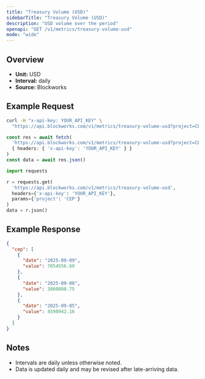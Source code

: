 ```yaml
---
title: "Treasury Volume (USD)"
sidebarTitle: "Treasury Volume (USD)"
description: "USD volume over the period"
openapi: "GET /v1/metrics/treasury-volume-usd"
mode: "wide"
---
```


## Overview

- **Unit:** USD
- **Interval:** daily
- **Source:** Blockworks

## Example Request

<CodeGroup>

```bash cURL
curl -H "x-api-key: YOUR_API_KEY" \
  "https://api.blockworks.com/v1/metrics/treasury-volume-usd?project=CEP"
```

```typescript TypeScript
const res = await fetch(
  'https://api.blockworks.com/v1/metrics/treasury-volume-usd?project=CEP',
  { headers: { 'x-api-key': 'YOUR_API_KEY' } }
)
const data = await res.json()
```

```python Python
import requests

r = requests.get(
  'https://api.blockworks.com/v1/metrics/treasury-volume-usd',
  headers={'x-api-key': 'YOUR_API_KEY'},
  params={'project': 'CEP'}
)
data = r.json()
```

</CodeGroup>

## Example Response

```json
{
  "cep": [
    {
      "date": "2025-09-09",
      "value": 7054556.69
    },
    {
      "date": "2025-09-08",
      "value": 3860880.75
    },
    {
      "date": "2025-09-05",
      "value": 4598942.16
    }
  ]
}
```

## Notes
- Intervals are daily unless otherwise noted.
- Data is updated daily and may be revised after late-arriving data.